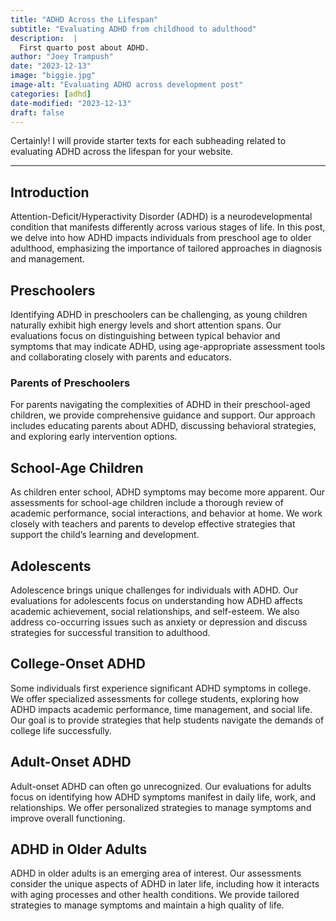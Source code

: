 ```yaml
---
title: "ADHD Across the Lifespan"
subtitle: "Evaluating ADHD from childhood to adulthood"
description:  |
  First quarto post about ADHD.
author: "Joey Trampush"
date: "2023-12-13"
image: "biggie.jpg"
image-alt: "Evaluating ADHD across development post"
categories: [adhd]
date-modified: "2023-12-13"
draft: false
---
```


Certainly! I will provide starter texts for each subheading related to evaluating ADHD across the lifespan for your website.

---

## Introduction

Attention-Deficit/Hyperactivity Disorder (ADHD) is a neurodevelopmental condition that manifests differently across various stages of life. In this post, we delve into how ADHD impacts individuals from preschool age to older adulthood, emphasizing the importance of tailored approaches in diagnosis and management.

## Preschoolers

Identifying ADHD in preschoolers can be challenging, as young children naturally exhibit high energy levels and short attention spans. Our evaluations focus on distinguishing between typical behavior and symptoms that may indicate ADHD, using age-appropriate assessment tools and collaborating closely with parents and educators.

### Parents of Preschoolers

For parents navigating the complexities of ADHD in their preschool-aged children, we provide comprehensive guidance and support. Our approach includes educating parents about ADHD, discussing behavioral strategies, and exploring early intervention options.

## School-Age Children

As children enter school, ADHD symptoms may become more apparent. Our assessments for school-age children include a thorough review of academic performance, social interactions, and behavior at home. We work closely with teachers and parents to develop effective strategies that support the child's learning and development.

## Adolescents

Adolescence brings unique challenges for individuals with ADHD. Our evaluations for adolescents focus on understanding how ADHD affects academic achievement, social relationships, and self-esteem. We also address co-occurring issues such as anxiety or depression and discuss strategies for successful transition to adulthood.

## College-Onset ADHD

Some individuals first experience significant ADHD symptoms in college. We offer specialized assessments for college students, exploring how ADHD impacts academic performance, time management, and social life. Our goal is to provide strategies that help students navigate the demands of college life successfully.

## Adult-Onset ADHD

Adult-onset ADHD can often go unrecognized. Our evaluations for adults focus on identifying how ADHD symptoms manifest in daily life, work, and relationships. We offer personalized strategies to manage symptoms and improve overall functioning.

## ADHD in Older Adults

ADHD in older adults is an emerging area of interest. Our assessments consider the unique aspects of ADHD in later life, including how it interacts with aging processes and other health conditions. We provide tailored strategies to manage symptoms and maintain a high quality of life.

